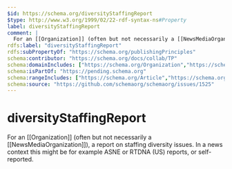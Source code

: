 ```yaml
---
$id: https://schema.org/diversityStaffingReport
$type: http://www.w3.org/1999/02/22-rdf-syntax-ns#Property
label: diversityStaffingReport
comment: |
  For an [[Organization]] (often but not necessarily a [[NewsMediaOrganization]]), a report on staffing diversity issues. In a news context this might be for example ASNE or RTDNA (US) reports, or self-reported.
rdfs:label: "diversityStaffingReport"
rdfs:subPropertyOf: "https://schema.org/publishingPrinciples"
schema:contributor: "https://schema.org/docs/collab/TP"
schema:domainIncludes: ["https://schema.org/Organization","https://schema.org/NewsMediaOrganization"]
schema:isPartOf: "https://pending.schema.org"
schema:rangeIncludes: ["https://schema.org/Article","https://schema.org/URL"]
schema:source: "https://github.com/schemaorg/schemaorg/issues/1525"
---
```


# diversityStaffingReport

For an [[Organization]] (often but not necessarily a [[NewsMediaOrganization]]), a report on staffing diversity issues. In a news context this might be for example ASNE or RTDNA (US) reports, or self-reported.

